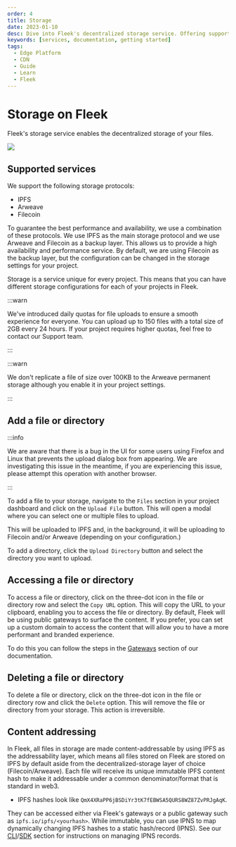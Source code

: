 ```yaml
---
order: 4
title: Storage
date: 2023-01-10
desc: Dive into Fleek's decentralized storage service. Offering support for IPFS, Arweave, and Filecoin, Fleek ensures high availability and performance.
keywords: [services, documentation, getting started]
tags:
  - Edge Platform
  - CDN
  - Guide
  - Learn
  - Fleek
---
```


# Storage on Fleek

Fleek's storage service enables the decentralized storage of your files.

![](./storage.svg)

<div className="my-12 bg-gray-dark-6 p-[1px]" />

## Supported services

We support the following storage protocols:

- IPFS
- Arweave
- Filecoin

To guarantee the best performance and availability, we use a combination of these protocols. We use IPFS as the main storage protocol and we use Arweave and Filecoin as a backup layer. This allows us to provide a high availability and performance service. By default, we are using Filecoin as the backup layer, but the configuration can be changed in the storage settings for your project.

Storage is a service unique for every project. This means that you can have different storage configurations for each of your projects in Fleek.

:::warn

We've introduced daily quotas for file uploads to ensure a smooth experience for everyone. You can upload up to 150 files with a total size of 2GB every 24 hours. If your project requires higher quotas, feel free to contact our Support team.

:::

:::warn

We don't replicate a file of size over 100KB to the Arweave permanent storage although you enable it in your project settings.

:::

## Add a file or directory

:::info

We are aware that there is a bug in the UI for some users using Firefox and Linux that prevents the upload dialog box from appearing. We are investigating this issue in the meantime, if you are experiencing this issue, please attempt this operation with another browser.

:::

To add a file to your storage, navigate to the `Files` section in your project dashboard and click on the `Upload File` button. This will open a modal where you can select one or multiple files to upload.

This will be uploaded to IPFS and, in the background, it will be uploading to Filecoin and/or Arweave (depending on your configuration.)

To add a directory, click the `Upload Directory` button and select the directory you want to upload.

## Accessing a file or directory

To access a file or directory, click on the three-dot icon in the file or directory row and select the `Copy URL` option. This will copy the URL to your clipboard, enabling you to access the file or directory. By default, Fleek will be using public gateways to surface the content. If you prefer, you can set up a custom domain to access the content that will allow you to have a more performant and branded experience.

To do this you can follow the steps in the [Gateways](/docs/cli/gateways/) section of our documentation.

## Deleting a file or directory

To delete a file or directory, click on the three-dot icon in the file or directory row and click the `Delete` option. This will remove the file or directory from your storage. This action is irreversible.

## Content addressing

In Fleek, all files in storage are made content-addressable by using IPFS as the addressability layer, which means all files stored on Fleek are stored on IPFS by default aside from the decentralized-storage layer of choice (Filecoin/Arweave). Each file will receive its unique immutable IPFS content hash to make it addressable under a common denominator/format that is standard in web3.

- IPFS hashes look like `QmX4XRaPP6jBSDiYr3tK7fEBWSA5QURS8WZ87ZvPRJgAqK`.

They can be accessed either via Fleek's gateways or a public gateway such as `ipfs.io/ipfs/<yourhash>`. While immutable, you can use IPNS to map dynamically changing IPFS hashes to a static hash/record (IPNS). See our [CLI](/docs/cli)/[SDK](/docs/sdk/) section for instructions on managing IPNS records.
